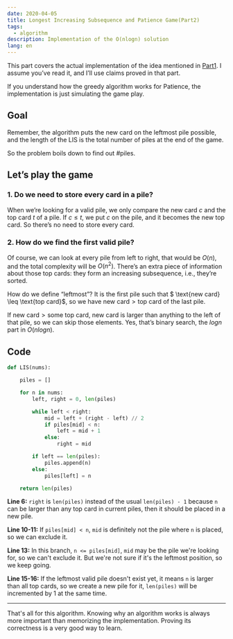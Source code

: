 ```yaml
---
date: 2020-04-05
title: Longest Increasing Subsequence and Patience Game(Part2)
tags:
  - algorithm
description: Implementation of the O(nlogn) solution
lang: en
---
```


This part covers the actual implementation of the idea mentioned in [Part1](/writing/longest-increasing-subsequence-and-patience-game-1). I assume you’ve read it, and I’ll use claims proved in that part.

If you understand how the greedy algorithm works for Patience, the implementation is just simulating the game play.

## Goal

Remember, the algorithm puts the new card on the leftmost pile possible, and the length of the LIS is the total number of piles at the end of the game.

So the problem boils down to find out $\#\text{piles}$.

## Let’s play the game

### 1. Do we need to store every card in a pile?

When we’re looking for a valid pile, we only compare the new card $c$ and the top card $t$ of a pile. If $c \leq t$, we put $c$ on the pile, and it becomes the new top card. So there’s no need to store every card.

### 2. How do we find the first valid pile?

Of course, we can look at every pile from left to right, that would be $O(n)$, and the total complexity will be $O(n^2)$. There’s an extra piece of information about those top cards: they form an increasing subsequence, i.e., they’re sorted.

How do we define “leftmost”? It is the first pile such that $ \text{new card} \leq \text{top card}$, so we have $\text{new card} \gt \text{top card of the last pile}$.

If $\text{new card} \gt \text{some top card}$, $\text{new card}$ is larger than anything to the left of that pile, so we can skip those elements. Yes, that’s binary search, the $logn$ part in $O(nlogn)$.

## Code

```python {6,10-11,13,15-16}
def LIS(nums):

    piles = []

    for n in nums:
        left, right = 0, len(piles)

        while left < right:
            mid = left + (right - left) // 2
            if piles[mid] < n:
                left = mid + 1
            else:
                right = mid

        if left == len(piles):
            piles.append(n)
        else:
            piles[left] = n

    return len(piles)

```

**Line 6:** `right` is `len(piles)` instead of the usual `len(piles) - 1` because `n` can be larger than any top card in current piles, then it should be placed in a new pile.

**Line 10-11:** If `piles[mid] < n`, `mid` is definitely not the pile where `n` is placed, so we can exclude it.

**Line 13:** In this branch, `n <= piles[mid]`, `mid` may be the pile we're looking for, so we can't exclude it. But we're not sure if it's the leftmost position, so we keep going.

**Line 15-16:** If the leftmost valid pile doesn't exist yet, it means `n` is larger than all top cards, so we create a new pile for it, `len(piles)` will be incremented by 1 at the same time.

---

That's all for this algorithm. Knowing why an algorithm works is always more important than memorizing the implementation. Proving its correctness is a very good way to learn.
